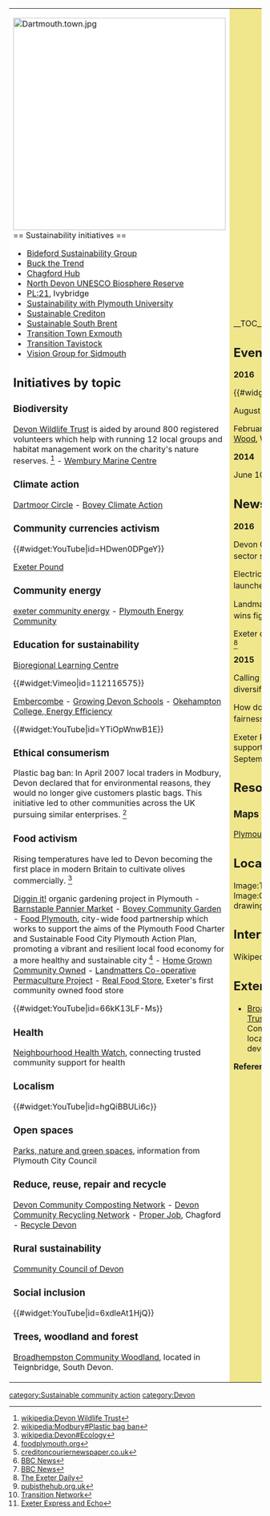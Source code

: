{| cellpadding="8" cellspacing="0"
|- valign="top" 
| style="background:white" width="52%"|
[[File:Dartmouth.town.jpg|424px]]<br clear=left>
== Sustainability initiatives ==
*[http://bidefordsustain.org/ Bideford Sustainability Group]
*[http://www.buckthetrend.info/ Buck the Trend]
*[http://chagfordhub.typepad.com/ Chagford Hub]
*[http://www.northdevonbiosphere.org.uk/ North Devon UNESCO Biosphere Reserve]
*[http://pl21.weebly.com/ PL:21], Ivybridge
*[https://www.plymouth.ac.uk/your-university/sustainability Sustainability with Plymouth University]
*[https://www.sustainablecrediton.org.uk/ Sustainable Crediton]
*[http://www.sustainablesouthbrent.org.uk/ Sustainable South Brent]
*[http://www.transitiontownexmouth.co.uk/ Transition Town Exmouth]
*[http://www.transitiontavistock.org.uk/ Transition Tavistock]
*[https://www.visionforsidmouth.org/ Vision Group for Sidmouth]

{{scalocal2|Devon}}

== Initiatives by topic ==

=== Biodiversity ===

[http://www.devonwildlifetrust.org/ Devon Wildlife Trust] is aided by around 800 registered volunteers which help with running 12 local groups and habitat management work on the charity's nature reserves. <ref>[[wikipedia:Devon Wildlife Trust]]</ref> - [http://www.wemburymarinecentre.org/ Wembury Marine Centre]

=== Climate action ===

[http://www.dartmoorcircle.org.uk/ Dartmoor Circle] - [http://www.boveyclimateaction.org.uk/ Bovey Climate Action]

=== Community currencies activism ===

{{#widget:YouTube|id=HDwen0DPgeY}}

[http://www.exeterpound.org.uk/ Exeter Pound]

=== Community energy ===

[http://www.ecoe.org.uk/ exeter community energy] - [http://www.plymouthenergycommunity.com/ Plymouth Energy Community]

=== Education for sustainability ===

[https://bioregion.org.uk/ Bioregional Learning Centre]

{{#widget:Vimeo|id=112116575}}

[http://www.embercombe.co.uk/ Embercombe] - [http://www.growingdevonschools.org/ Growing Devon Schools] - [http://e-learn.okehamptoncollege.devon.sch.uk/index.phtml?d=199583 Okehampton College, Energy Efficiency]

{{#widget:YouTube|id=YTiOpWnwB1E}}

=== Ethical consumerism ===

Plastic bag ban: In April 2007 local traders in Modbury, Devon declared that for environmental reasons, they would no longer give customers plastic bags. This initiative led to other communities across the UK pursuing similar enterprises. <ref>[[wikipedia:Modbury#Plastic bag ban]]</ref>

=== Food activism ===

Rising temperatures have led to Devon becoming the first place in modern Britain to cultivate olives commercially. <ref>[[wikipedia:Devon#Ecology]]</ref>
 
[http://www.digginit.org.uk/ Diggin it!] organic gardening project in Plymouth - [http://www.barnstaplepanniermarket.co.uk/ Barnstaple Pannier Market] - [http://www.boveycommunitygarden.org.uk/ Bovey Community Garden] - [http://www.foodplymouth.org/ Food Plymouth], city-wide food partnership which works to support the aims of the Plymouth Food Charter and Sustainable Food City Plymouth Action Plan, promoting a vibrant and resilient local food economy for a more healthy and sustainable city <ref>[http://www.foodplymouth.org/?tribe_events=food-plymouth-a-celebration-of-food foodplymouth.org]</ref> - [http://www.hogco-devonrcc.org.uk/ Home Grown Community Owned] - [http://landmatters.org.uk/ Landmatters Co-operative Permaculture Project] - [http://www.realfoodexeter.co.uk/ Real Food Store], Exeter's first community owned food store

{{#widget:YouTube|id=66kK13LF-Ms}}

=== Health ===

[http://www.neighbourhoodhealthwatch.org.uk/ Neighbourhood Health Watch], connecting trusted community support for health

=== Localism ===

{{#widget:YouTube|id=hgQiBBULi6c}}

=== Open spaces ===

[http://www.plymouth.gov.uk/parksnatureandgreenspaces Parks, nature and green spaces], information from Plymouth City Council

=== Reduce, reuse, repair and recycle ===
 
[http://dccn.typepad.com/dccn/ Devon Community Composting Network] - [http://dcrn.org.uk/ Devon Community Recycling Network] - [http://www.proper-job.org/ Proper Job], Chagford - [http://www.recycledevon.org/ Recycle Devon]

=== Rural sustainability ===

[http://www.devonrcc.org.uk/ Community Council of Devon]

=== Social inclusion ===

{{#widget:YouTube|id=6xdleAt1HjQ}}

=== Trees, woodland and forest ===

[http://bcwoodland.org.uk/ Broadhempston Community Woodland], located in Teignbridge, South Devon.

| style="background:khaki" |

__TOC__

== Events ==

'''2016'''

{{#widget:YouTube|id=BVNhYAgVRFo}}

August 11 - 14 [http://offgrid-festival.co.uk/ Off Grid Festival]

February 23 - April 3 [http://save.stewardwood.org/ Save Stewart Wood], Wray Valley

'''2014''' 

June 10 -14 [http://www.foodplymouth.org/?tribe_events=food-plymouth-a-celebration-of-food Plymouth Big Food Event]

== News and comment ==

'''2016'''

Devon County Council wins public sector sustainability award, Dec 7 <ref>[http://www.creditoncouriernewspaper.co.uk/article.cfm?id=120139 creditoncouriernewspaper.co.uk]</ref>

Electric bike scheme first to be launched in the UK, Oct 13 <ref>[http://www.bbc.co.uk/news/uk-england-devon-37624253 BBC News]</ref> 

Landmatters eco-community in Devon wins fight to remain, Jul 27 <ref>[http://www.bbc.co.uk/news/uk-england-devon-36887555 BBC News]</ref> 

Exeter cycle network approved, Jun 12 <ref>[http://www.theexeterdaily.co.uk/news/business-daily-local-news/exeter-cycle-network-approved The Exeter Daily]</ref>

'''2015'''

Calling all rural pubs in Devon for diversification, September 29 <ref>[http://www.pubisthehub.org.uk/news/calling-all-rural-pubs-in-devon-for-diversification/ pubisthehub.org.uk]</ref>

How does the Exeter Pound build fairness? September 25 <ref>[https://www.transitionnetwork.org/blogs/rob-hopkins/2015-09/how-does-exeter-pound-build-fairness Transition Network]</ref>

Exeter Pound launched with plea to support city's independent businesses, September 1 <ref>[http://www.exeterexpressandecho.co.uk/Exeter-Pound-launched-plea-support-city-s/story-27715019-detail/story.html Exeter Express and Echo]</ref>

== Resources ==

=== Maps ===

[http://www.foodplymouth.org/wordpress/wp-content/uploads/2011/02/FoodPlyGoodMap_ForWeb_Map1.pdf Plymouth Good Food Map]

== Local communities in {{PAGENAME}} ==

<gallery>
Image:Totnes High Street.jpg|[[Totnes]]
Image:Greenwich park drawing1.jpg|[[Help:Creating a page|''Create a new page'']]
</gallery>

== Interwiki links ==
Wikipedia: [[wikipedia:Devon|Devon]]

== External links ==
*[https://broadhempstonclt.com/ Broadhempston Community Land Trust], Community Interest Company set up in 2012 to enable local people, in housing need, to develop affordable eco-housing.


'''References'''
{{Attrib sca ref|Devon}}
<references/>
|}


{{scaendmenu}}
[[category:Sustainable community action]]
[[category:Devon]]